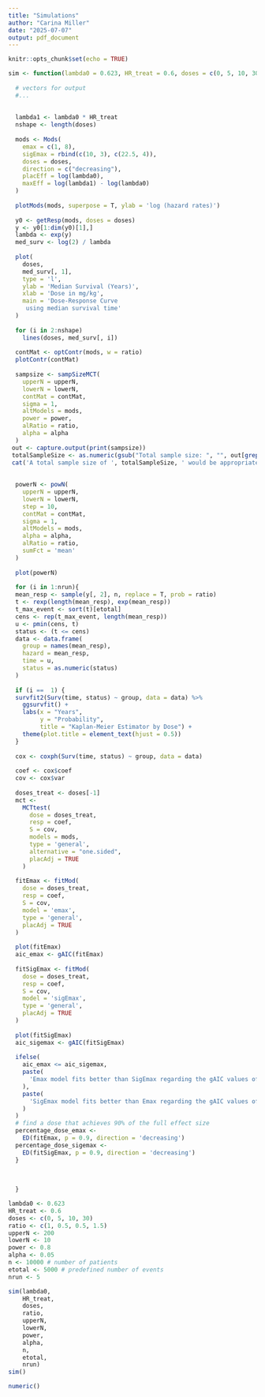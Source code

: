 ```yaml
---
title: "Simulations"
author: "Carina Miller"
date: "2025-07-07"
output: pdf_document
---
```


```r
knitr::opts_chunk$set(echo = TRUE)
```

```r
sim <- function(lambda0 = 0.623, HR_treat = 0.6, doses = c(0, 5, 10, 30), ratio = c(1, 0.5, 0.5, 1.5), upperN = 500, lowerN = 10, power = 0.8, alpha = 0.05, n = 10000, etotal = 5000, nrun = 1) {
  
  # vectors for output 
  #...
  
  
  lambda1 <- lambda0 * HR_treat
  nshape <- length(doses)
  
  mods <- Mods(
    emax = c(1, 8),
    sigEmax = rbind(c(10, 3), c(22.5, 4)),
    doses = doses,
    direction = c("decreasing"),
    placEff = log(lambda0),
    maxEff = log(lambda1) - log(lambda0)
  )
  
  plotMods(mods, superpose = T, ylab = 'log (hazard rates)')
  
  y0 <- getResp(mods, doses = doses)
  y <- y0[1:dim(y0)[1],]
  lambda <- exp(y)
  med_surv <- log(2) / lambda
  
  plot(
    doses,
    med_surv[, 1],
    type = 'l',
    ylab = 'Median Survival (Years)',
    xlab = 'Dose in mg/kg',
    main = 'Dose-Response Curve
     using median survival time'
  )
  
  for (i in 2:nshape)
    lines(doses, med_surv[, i])
  
  contMat <- optContr(mods, w = ratio)
  plotContr(contMat)
  
  sampsize <- sampSizeMCT(
    upperN = upperN,
    lowerN = lowerN,
    contMat = contMat,
    sigma = 1,
    altModels = mods,
    power = power,
    alRatio = ratio,
    alpha = alpha
  )
 out <- capture.output(print(sampsize))
 totalSampleSize <- as.numeric(gsub("Total sample size: ", "", out[grep("Total sample size", out)]))
 cat('A total sample size of ', totalSampleSize, ' would be appropriate to get a power of ', power * 100, '%.')
  
  
  powerN <- powN(
    upperN = upperN,
    lowerN = lowerN,
    step = 10,
    contMat = contMat,
    sigma = 1,
    altModels = mods,
    alpha = alpha,
    alRatio = ratio,
    sumFct = 'mean'
  )
  
  plot(powerN)
  
  for (i in 1:nrun){
  mean_resp <- sample(y[, 2], n, replace = T, prob = ratio)
  t <- rexp(length(mean_resp), exp(mean_resp))
  t_max_event <- sort(t)[etotal]
  cens <- rep(t_max_event, length(mean_resp))
  u <- pmin(cens, t)
  status <- (t <= cens)
  data <- data.frame(
    group = names(mean_resp),
    hazard = mean_resp,
    time = u,
    status = as.numeric(status)
  )
  
  if (i ==  1) {
  survfit2(Surv(time, status) ~ group, data = data) %>%
    ggsurvfit() +
    labs(x = "Years",
         y = "Probability",
         title = "Kaplan-Meier Estimator by Dose") +
    theme(plot.title = element_text(hjust = 0.5))
  }
  
  cox <- coxph(Surv(time, status) ~ group, data = data)
  
  coef <- cox$coef
  cov <- cox$var
  
  doses_treat <- doses[-1]
  mct <-
    MCTtest(
      dose = doses_treat,
      resp = coef,
      S = cov,
      models = mods,
      type = 'general',
      alternative = "one.sided",
      placAdj = TRUE
    )
  
  fitEmax <- fitMod(
    dose = doses_treat,
    resp = coef,
    S = cov,
    model = 'emax',
    type = 'general',
    placAdj = TRUE
  )
  
  plot(fitEmax)
  aic_emax <- gAIC(fitEmax)
  
  fitSigEmax <- fitMod(
    dose = doses_treat,
    resp = coef,
    S = cov,
    model = 'sigEmax',
    type = 'general',
    placAdj = TRUE
  )
  
  plot(fitSigEmax)
  aic_sigemax <- gAIC(fitSigEmax)
  
  ifelse(
    aic_emax <= aic_sigemax,
    paste(
      'Emax model fits better than SigEmax regarding the gAIC values of the models.'
    ),
    paste(
      'SigEmax model fits better than Emax regarding the gAIC values of the models.'
    )
  )
  # find a dose that achieves 90% of the full effect size
  percentage_dose_emax <-
    ED(fitEmax, p = 0.9, direction = 'decreasing')
  percentage_dose_sigemax <-
    ED(fitSigEmax, p = 0.9, direction = 'decreasing')
  }
  
  
  
  }
```

```r
lambda0 <- 0.623
HR_treat <- 0.6
doses <- c(0, 5, 10, 30)
ratio <- c(1, 0.5, 0.5, 1.5)
upperN <- 200
lowerN <- 10
power <- 0.8
alpha <- 0.05
n <- 10000 # number of patients
etotal <- 5000 # predefined number of events
nrun <- 5

sim(lambda0,
    HR_treat,
    doses,
    ratio,
    upperN,
    lowerN,
    power,
    alpha,
    n,
    etotal,
    nrun)
sim()
```

```r
numeric()
```

